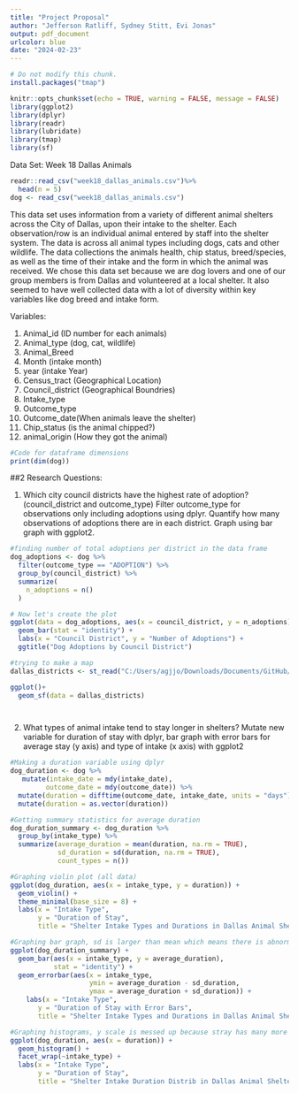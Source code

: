 ```yaml
---
title: "Project Proposal"
author: "Jefferson Ratliff, Sydney Stitt, Evi Jonas" 
output: pdf_document
urlcolor: blue
date: "2024-02-23"
---
```


```r
# Do not modify this chunk.
install.packages("tmap")

knitr::opts_chunk$set(echo = TRUE, warning = FALSE, message = FALSE)
library(ggplot2)
library(dplyr)
library(readr)
library(lubridate)
library(tmap)
library(sf)
```

Data Set: Week 18 Dallas Animals 

```r
readr::read_csv("week18_dallas_animals.csv")%>%
  head(n = 5)
dog <- read_csv("week18_dallas_animals.csv")
```


This data set uses information from a variety of different animal shelters across the City of Dallas, upon their intake to the shelter. Each observation/row is an individual animal entered by staff into the shelter system. The data is across all animal types including dogs, cats and other wildlife. The data collections the animals health, chip status, breed/species, as well as the time of their intake and the form in which the animal was received. We chose this data set because we are dog lovers and one of our group members is from Dallas and volunteered at a local shelter. It also seemed to have well collected data with a lot of diversity within key variables like dog breed and intake form.

Variables:

1) Animal_id (ID number for each animals)
2) Animal_type (dog, cat, wildlife)
3) Animal_Breed
4) Month (intake month)
5) year (intake Year)
6) Census_tract (Geographical Location)
7) Council_district (Geographical Boundries)
8) Intake_type 
9) Outcome_type 
10) Outcome_date(When animals leave the shelter)
11) Chip_status (is the animal chipped?)
12) animal_origin (How they got the animal)

```r
#Code for dataframe dimensions
print(dim(dog))
```

##2 Research Questions:

1. Which city council districts have the highest rate of adoption? (council_district and outcome_type)
Filter outcome_type for observations only including adoptions using dplyr. Quantify how many observations of adoptions there are in each district. Graph using bar graph with ggplot2.

```r
#finding number of total adoptions per district in the data frame
dog_adoptions <- dog %>%
  filter(outcome_type == "ADOPTION") %>% 
  group_by(council_district) %>% 
  summarize(
    n_adoptions = n()
  )

# Now let's create the plot
ggplot(data = dog_adoptions, aes(x = council_district, y = n_adoptions)) +
  geom_bar(stat = "identity") +
  labs(x = "Council District", y = "Number of Adoptions") +
  ggtitle("Dog Adoptions by Council District")


```

```r
#trying to make a map
dallas_districts <- st_read("C:/Users/agjjo/Downloads/Documents/GitHub/project01-dog/data/Councils/Councils.shp")

ggplot()+
  geom_sf(data = dallas_districts)




```



2. What types of animal intake tend to stay longer in shelters?
Mutate new variable for duration of stay with dplyr, bar graph with error bars for average stay (y axis) and type of intake (x axis) with ggplot2

```r
#Making a duration variable using dplyr
dog_duration <- dog %>%
   mutate(intake_date = mdy(intake_date),
         outcome_date = mdy(outcome_date)) %>%
  mutate(duration = difftime(outcome_date, intake_date, units = "days")) %>%
  mutate(duration = as.vector(duration))

#Getting summary statistics for average duration
dog_duration_summary <- dog_duration %>%
  group_by(intake_type) %>%
  summarize(average_duration = mean(duration, na.rm = TRUE),
            sd_duration = sd(duration, na.rm = TRUE),
            count_types = n()) 

#Graphing violin plot (all data)
ggplot(dog_duration, aes(x = intake_type, y = duration)) +
  geom_violin() +
  theme_minimal(base_size = 8) +
  labs(x = "Intake Type", 
       y = "Duration of Stay", 
       title = "Shelter Intake Types and Durations in Dallas Animal Shelters in 2016 and 2017")

#Graphing bar graph, sd is larger than mean which means there is abnormal distributions
ggplot(dog_duration_summary) +
  geom_bar(aes(x = intake_type, y = average_duration), 
           stat = "identity") +
  geom_errorbar(aes(x = intake_type, 
                    ymin = average_duration - sd_duration, 
                    ymax = average_duration + sd_duration)) +
    labs(x = "Intake Type", 
       y = "Duration of Stay with Error Bars", 
       title = "Shelter Intake Types and Durations in Dallas Animal Shelters in 2016 and 2017")

#Graphing histograms, y scale is messed up because stray has many more observations than other groups
ggplot(dog_duration, aes(x = duration)) +
  geom_histogram() +
  facet_wrap(~intake_type) +
  labs(x = "Intake Type", 
       y = "Duration of Stay", 
       title = "Shelter Intake Duration Distrib in Dallas Animal Shelters in 2016 and 2017")
```

